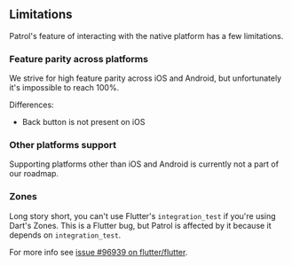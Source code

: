 ## Limitations

Patrol's feature of interacting with the native platform has a few limitations.

### Feature parity across platforms

We strive for high feature parity across iOS and Android, but unfortunately it's
impossible to reach 100%.

Differences:

- Back button is not present on iOS

### Other platforms support

Supporting platforms other than iOS and Android is currently not a part of our
roadmap.

### Zones

Long story short, you can't use Flutter's `integration_test` if you're using
Dart's Zones. This is a Flutter bug, but Patrol is affected by it because it
depends on `integration_test`.

For more info see [issue #96939 on flutter/flutter][zones_bug].

[zones_bug]: https://github.com/flutter/flutter/issues/96939
[hydrated_bloc]: https://pub.dev/packages/hydrated_bloc

